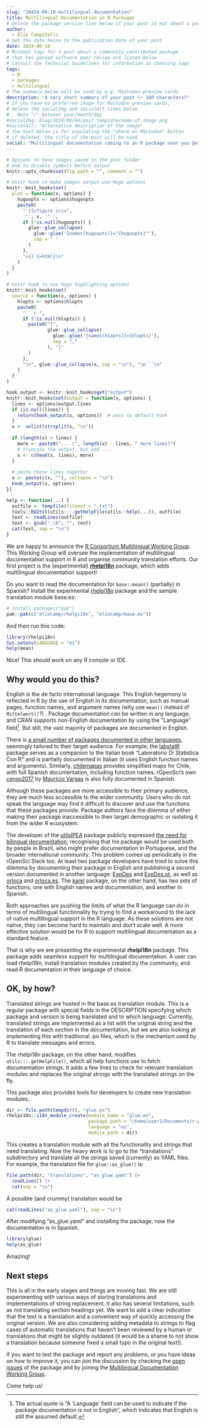 ```yaml
---
slug: "20424-06-10-multilingual-documentation"
title: Multilingual Documentation in R Packages
# Delete the package_version line below if your post is not about a package
author:
  - Elio Campitelli
# Set the date below to the publication date of your post
date: 2024-06-10
# Minimal tags for a post about a community-contributed package 
# that has passed software peer review are listed below
# Consult the Technical Guidelines for information on choosing tags
tags:
  - R
  - packages
  - multilingual
# The summary below will be used by e.g. Mastodon preview cards
description: "A very short summary of your post (~ 100 characters)"
# If you have no preferred image for Mastodon preview cards,
# delete the socialImg and socialAlt lines below 
# - Note "/" between year/month/day
#socialImg: blog/2019/06/04/post-template/name-of-image.png
#socialAlt: "Alternative description of the image"
# the text below is for populating the "share on Mastodon" button
# if deleted, the title of the post will be used
social: "Multilingual documentation coming to an R package near you @eliocamp@mastodon.social!"
---
```


```r
# Options to have images saved in the post folder
# And to disable symbols before output
knitr::opts_chunk$set(fig.path = "", comment = "")

# knitr hook to make images output use Hugo options
knitr::knit_hooks$set(
  plot = function(x, options) {
    hugoopts <- options$hugoopts
    paste0(
      "`{{<figure src=",
      '"', x, '" ',
      if (!is.null(hugoopts)) {
        glue::glue_collapse(
          glue::glue('{names(hugoopts)}="{hugoopts}"'),
          sep = " "
        )
      },
      ">}}`{=html}\n"
    )
  }
)

# knitr hook to use Hugo highlighting options
knitr::knit_hooks$set(
  source = function(x, options) {
    hlopts <- options$hlopts
    paste0(
      "```r ",
      if (!is.null(hlopts)) {
        paste0("{",
               glue::glue_collapse(
                 glue::glue('{names(hlopts)}={hlopts}'),
                 sep = ","
               ), "}"
        )
      },
      "\n", glue::glue_collapse(x, sep = "\n"), "\n```\n"
    )
  }
)

hook_output <- knitr::knit_hooks$get("output")
knitr::knit_hooks$set(output = function(x, options) {
  lines <- options$output.lines
  if (is.null(lines)) {
    return(hook_output(x, options))  # pass to default hook
  }
  x <- unlist(strsplit(x, "\n"))
  
  if (length(x) > lines) {
    more <- paste0("... (", length(x) - lines, " more lines)")
    # truncate the output, but add ....
    x <- c(head(x, lines), more)
  }
  
  # paste these lines together
  x <- paste(c(x, ""), collapse = "\n")
  hook_output(x, options)
})

help <- function(...) {
  outfile <- tempfile(fileext = ".txt")
  tools::Rd2txt(utils:::.getHelpFile(utils::help(...)), outfile)
  text <- readLines(outfile)
  text <- gsub("_\b", "", text)
  cat(text, sep = "\n")
}
```

We are happy to announce the [R Consortium Multilingual Working Group](https://github.com/RConsortium/multilingual-documentation-wg).
This Working Group will oversee the implementation of multilingual documentation support in R and organise community translation efforts.
Our first project is the (experimental) [**rhelpi18n**](https://github.com/eliocamp/rhelpi18n) package, which adds multilingual documentation support!

Do you want to read the documentation for `base::mean()` (partially) in Spanish?
Install the experimental [rhelpi18n](https://github.com/eliocamp/rhelpi18n) package and the sample translation module base.es:

```r
# install.packages("pak")
pak::pak(c("eliocamp/rhelpi18n", "eliocamp/base.es"))
```

And then run this code:

```r
library(rhelpi18n)
Sys.setenv(LANGUAGE = "es")
help(mean) 
```

Nice!
This should work on any R console or IDE.

## Why would you do this?

English is the de facto international language.
This English hegemony is reflected in R by the use of English in its documentation, such as manual pages, function names, and argument names (why use `mean()` instead of `Mittelwert()`?)
.
Package documentation *can* be written in any language, and CRAN supports non-English documentation by using the "Language" field[^1].
But still, the vast majority of packages are documented in English.

[^1]: The actual quote is "A ‘Language’ field can be used to indicate if the package documentation is not in English", which indicates that English is still the assumed default.

There is [a small number of packages documented in other languages](https://cderv.rbind.io/2018/03/11/non-english-pkg-in-cran/), seemingly tailored to their target audience.
For example, the [labstatR](https://cran.r-project.org/web/packages/labstatR/index.html) package serves as a companion to the Italian book "Laboratorio Di Statistica Con R" and is partially documented in Italian (it uses English function names and arguments).
Similarly, [chilemapas](https://cran.r-project.org/web/packages/chilemapas/chilemapas.pdf) provides simplified maps for Chile, with full Spanish documentation, including function names.
rOpenSci's own [censo2017](https://docs.ropensci.org/censo2017/) by [Mauricio Vargas](/author/pachá-aka-mauricio-vargas-sepúlveda/) is also fully documented in Spanish.

Although these packages are more accessible to their primary audience, they are much less accessible to the wider community.
Users who do not speak the language may find it difficult to discover and use the functions that these packages provide.
Package authors face the dilemma of either making their package inaccessible to their target demographic or isolating it from the wider R ecosystem.

The developer of the [utilsIPEA](https://cran.r-project.org/web/packages/utilsIPEA/index.html) package publicly expressed [the need for bilingual documentation](https://stackoverflow.com/questions/37288823/bilingual-english-and-portuguese-documentation-in-an-r-package), recognising that his package would be used both by people in Brazil, who might prefer documentation in Portuguese, and the broader international community.
This problem comes up periodically in the rOpenSci Slack too.
At least two package developers have tried to solve this dilemma by documenting their package in English and publishing a second version documented in another language: [ExpDes](https://cran.r-project.org/web/packages/ExpDes/index.html) and [ExpDes.pt](https://cran.r-project.org/web/packages/ExpDes.pt/index.html), as well as [orloca](https://cran.r-project.org/web/packages/orloca/index.html) and [orloca.es](https://cran.r-project.org/web/packages/orloca.es/index.html).
The [karel](https://cloud.r-project.org/web/packages/karel/index.html) package, on the other hand, has two sets of functions, one with English names and documentation, and another in Spanish.

Both approaches are pushing the limits of what the R language can do in terms of multilingual functionality by trying to find a workaround to the lack of native multilingual support in the R language.
As these solutions are not native, they can become hard to maintain and don't scale well.
A more effective solution would be for R to support multilingual documentation as a standard feature.

That is why we are presenting the experimental **rhelpi18n** package.
This package adds seamless support for multilingual documentation.
A user can load rhelpi18n, install translation modules created by the community, and read R documentation in their language of choice.

## OK, by how?

Translated strings are hosted in the base.es translation module.
This is a regular package with special fields in the DESCRIPTION specifying which package and version is being translated and to which language.
Currently, translated strings are implemented as a list with the original string and the translation of each section in the documentation, but we are also looking at implementing this with traditional .po files, which is the mechanism used by R to translate messages and errors.

The rhelpi18n package, on the other hand, modifies `utils:::.getHelpFile()`, which all help functions use to fetch documentation strings.
It adds a few lines to check for relevant translation modules and replaces the original strings with the translated strings on the fly.

This package also provides tools for developers to create new translation modules.

```r
dir <- file.path(tempdir(), "glue.es")
rhelpi18n::i18n_module_create(module_name = "glue.es", 
                              package_path = "/home/user1/Documents/r-packages/glue",  # I have a copy of glue here. 
                              language = "es", 
                              module_path = dir)
```

This creates a translation module with all the functionality and strings that need translating.
Now the heavy work is to go to the "translations" subdirectory and translate all the strings saved (currently) as YAML files.
For example, the translation file for `glue::as_glue()` is:

```r
file.path(dir, "translations", "as_glue.yaml") |> 
  readLines() |> 
  cat(sep = "\n")
```

A possible (and crummy) translation would be

```r
cat(readLines("as_glue.yaml"), sep = "\n")
```

After modifying "as_glue.yaml" and installing the package, now the documentation is in Spanish.

```r
library(glue)
help(as_glue)
```

Amazing!

## Next steps

This is all in the early stages and things are moving fast.
We are still experimenting with various ways of storing translations and implementations of string replacement.
It also has several limitations, such as not translating section headings yet.
We want to add a clear indication that the text is a translation and a convenient way of quickly accessing the original version.
We are also considering adding metadata to strings to flag cases of automatic translations that haven't been reviewed by a human or translations that might be slightly outdated (it would be a shame to not show a translation because someone fixed a small typo in the original text!).

If you want to test the package and report any problems, or you have ideas on how to improve it, you can join the discussion by checking the [open issues](https://github.com/eliocamp/rhelpi18n/issues) of the package and by joining the [Multilingual Documentation Working Group](https://github.com/RConsortium/multilingual-documentation-wg).

Come help us!
